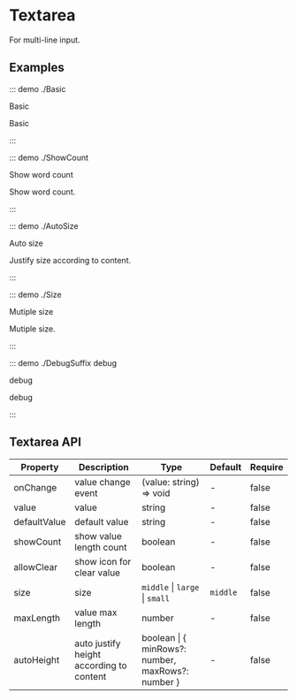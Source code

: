 # Textarea

For multi-line input.

## Examples

::: demo ./Basic

Basic

Basic

:::

::: demo ./ShowCount

Show word count

Show word count.

:::

::: demo ./AutoSize

Auto size

Justify size according to content.

:::

::: demo ./Size

Mutiple size

Mutiple size.

:::

::: demo ./DebugSuffix debug

debug

debug

:::

## Textarea API

| Property | Description | Type | Default | Require |
| --- | --- | --- | --- | --- |
| onChange | value change event | (value: string) => void | - | false |
| value | value | string | - | false |
| defaultValue | default value | string | - | false |
| showCount | show value length count | boolean | - | false |
| allowClear | show icon for clear value | boolean | - | false |
| size | size | `middle` \| `large` \| `small` | `middle` | false |
| maxLength | value max length | number | - | false |
| autoHeight | auto justify height according to content | boolean \| \{ minRows?: number, maxRows?: number \} | - | false |
